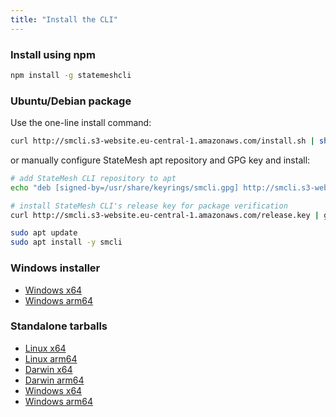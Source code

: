 ```yaml
---
title: "Install the CLI"
---
```


### Install using npm

```bash
npm install -g statemeshcli
```

### Ubuntu/Debian package

Use the one-line install command:
```bash
curl http://smcli.s3-website.eu-central-1.amazonaws.com/install.sh | sh
```

or manually configure StateMesh apt repository and GPG key and install:
```bash
# add StateMesh CLI repository to apt
echo "deb [signed-by=/usr/share/keyrings/smcli.gpg] http://smcli.s3-website.eu-central-1.amazonaws.com/release-1/ squeeze main" > /etc/apt/sources.list.d/smcli.list

# install StateMesh CLI's release key for package verification
curl http://smcli.s3-website.eu-central-1.amazonaws.com/release.key | gpg --dearmor -o /usr/share/keyrings/smcli.gpg

sudo apt update
sudo apt install -y smcli
```

### Windows installer

- [Windows x64](https://s3.eu-central-1.amazonaws.com/smcli.bin/win32/smcli-v1.0.0-487408f-x64.exe)
- [Windows arm64](https://s3.eu-central-1.amazonaws.com/smcli.bin/win32/smcli-v1.0.0-487408f-arm64.exe)

### Standalone tarballs

- [Linux x64](https://s3.eu-central-1.amazonaws.com/smcli.bin/smcli-v1.0.0-487408f-linux-x64.tar.gz)
- [Linux arm64](https://s3.eu-central-1.amazonaws.com/smcli.bin/smcli-v1.0.0-487408f-linux-arm.tar.gz)
- [Darwin x64](https://s3.eu-central-1.amazonaws.com/smcli.bin/smcli-v1.0.0-487408f-darwin-x64.tar.gz)
- [Darwin arm64](https://s3.eu-central-1.amazonaws.com/smcli.bin/smcli-v1.0.0-487408f-darwin-arm64.tar.gz)
- [Windows x64](https://s3.eu-central-1.amazonaws.com/smcli.bin/smcli-v1.0.0-487408f-win32-x64.tar.gz)
- [Windows arm64](https://s3.eu-central-1.amazonaws.com/smcli.bin/smcli-v2.0.1-83d9b7c-win32-arm64.tar.gz)

